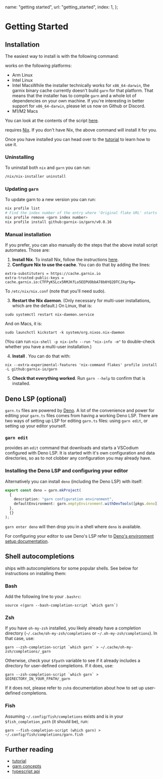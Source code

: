
  name: "getting started",
  url: "getting_started",
  index: 1,
};

# Getting Started

## Installation


The easiest way to install <Garn/> is with the following command:

<BashSnippetToCopy snippet="sh <(curl --proto '=https' --tlsv1.2 -sSf https://garn.io/install.sh)" />

<Garn/> works on the following platforms:

- Arm Linux
- Intel Linux
- Intel Macs<Hovernote>While the installer technically works for
  `x86_64-darwin`, the garnix binary cache currently doesn't build `garn` for
  that platform. That means that the installer has to compile `garn` and a
  whole lot of dependencies on your own machine. If you're interesting in
  better support for `x86_64-darwin`, please let us now on Github or
  Discord.</Hovernote>
- M1/M2 Macs

You can look at the contents of the script [here](https://garn.io/install.sh).

<Garn /> requires [Nix](https://nixos.org/). If you don't have Nix, the above
command will install it for you.

Once you have <Garn/> installed you can head over to the
[tutorial](/docs/tutorial) to learn how to use it.

### Uninstalling

To uninstall both `nix` and `garn` you can run:

```bash
/nix/nix-installer uninstall
```

### Updating `garn`

To update garn to a new version you can run:

```bash
nix profile list
# Find the index number of the entry where 'Original flake URL' starts with `github:garnix-io/garn`.
nix profile remove <garn index number>
nix profile install github:garnix-io/garn/v0.0.16
```

### Manual installation

If you prefer, you can also manually do the steps that the above install script automates. Those are:

1. **Install Nix**. To install Nix, follow the instructions [here](https://nixos.org/download).
2. **Configure Nix to use the <Garnix/> cache**. You can do that by adding the lines:

```
extra-substituters = https://cache.garnix.io
extra-trusted-public-keys = cache.garnix.io:CTFPyKSLcx5RMJKfLo5EEPUObbA78b0YQ2DTCJXqr9g=
```

To `/etc/nix/nix.conf` (note that you'll need sudo).

3. **Restart the Nix daemon**. (Only necessary for multi-user installations, which are the default.) On Linux, that is:

```
sudo systemctl restart nix-daemon.service
```

And on Macs, it is:

```
sudo launchctl kickstart -k system/org.nixos.nix-daemon
```

(You can run `nix-shell -p nix-info --run "nix-info -m"` to double-check whether you have a multi-user installation.)

4. **Install <Garn/>**. You can do that with:

```
nix --extra-experimental-features 'nix-command flakes' profile install -L github:garnix-io/garn
```

5. **Check that everything worked**. Run `garn --help` to confirm that <Garn/> is installed.

## Deno LSP (optional)

`garn.ts` files are powered by [Deno](https://deno.com/). A lot of the
convenience and power for editing your `garn.ts` files comes from having a
working Deno LSP. There are two ways of setting up LSP for editing `garn.ts`
files: using `garn edit`, or setting up your editor yourself.

### `garn edit`

<Garn /> provides an `edit` command that downloads and starts a VSCodium configured with Deno LSP. It is started with it's own configuration and data directories, so as to not clobber any configuration you may already have.

### Installing the Deno LSP and configuring your editor

Alternatively you can install `deno` (including the Deno LSP) with <Garn/> itself:

```typescript
export const deno = garn.mkProject(
  {
    description: "garn configuration environment",
    defaultEnvironment: garn.emptyEnvironment.withDevTools([pkgs.deno]),
  },
  {}
);
```

`garn enter deno` will then drop you in a shell where `deno` is available.

For configuring your editor to use Deno's LSP refer to [Deno's environment setup
documentation](https://docs.deno.com/runtime/manual/getting_started/setup_your_environment).

## Shell autocompletions

<Garn /> ships with autocompletions for some popular shells. See below for
instructions on installing them:

### Bash

Add the following line to your `.bashrc`:

```
source <(garn --bash-completion-script `which garn`)
```

### Zsh

If you have `oh-my-zsh` installed, you likely already have a completion directory (`~/.cache/oh-my-zsh/completions` or `~/.oh-my-zsh/completions`). In that case, use:

```shell
garn --zsh-completion-script `which garn` > ~/.cache/oh-my-zsh/completions/_garn
```

Otherwise, check your `$fpath` variable to see if it already includes a directory for user-defined completions. If it does, use:

```shell
garn --zsh-completion-script `which garn` > $DIRECTORY_IN_YOUR_FPATH/_garn
```

If it does not, please refer to `zsh`s documentation about how to set up user-defined completions.


### Fish

Assuming `~/.config/fish/completions` exists and is in your `$fish_completion_path` (it should be), run:


```shell
garn --fish-completion-script (which garn) > ~/.config/fish/completions/garn.fish
```

## Further reading

- [tutorial](/docs/tutorial)
- [garn concepts](/docs/concepts)
- [typescript api](https://doc.deno.land/https://garn.io/ts/v0.0.16/mod.ts)
